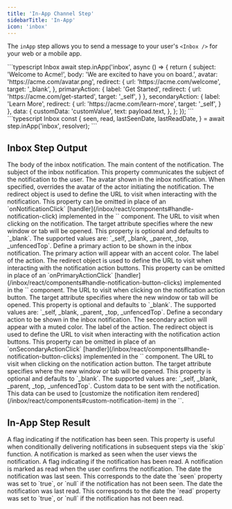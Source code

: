 ```yaml
---
title: 'In-App Channel Step'
sidebarTitle: 'In-App'
icon: 'inbox'
---
```


The `inApp` step allows you to send a message to your user's `<Inbox />` for your web or a mobile app.

<RequestExample>
    ```typescript Inbox
    await step.inApp('inbox', async () => {
      return {
        subject: 'Welcome to Acme!',
        body: 'We are excited to have you on board.',
        avatar: 'https://acme.com/avatar.png',
        redirect: {
          url: 'https://acme.com/welcome',
          target: '_blank',
        },
        primaryAction: {
          label: 'Get Started',
          redirect: {
            url: 'https://acme.com/get-started',
            target: '_self',
          }
        },
        secondaryAction: {
          label: 'Learn More',
            redirect: {
            url: 'https://acme.com/learn-more',
            target: '_self',
          }
        },
        data: {
          customData: 'customValue',
          text: payload.text,
        },
      };
    });
    ```
</RequestExample>

<ResponseExample>
    ```typescript Inbox
    const {
      seen,
      read,
      lastSeenDate,
      lastReadDate,
    } = await step.inApp('inbox', resolver);
    ```
</ResponseExample>

## Inbox Step Output

<ParamField path="body" type="string" required>
  The body of the inbox notification. The main content of the notification.
</ParamField>
<ParamField path="subject" type="string">
  The subject of the inbox notification. This property communicates the subject
  of the notification to the user.
</ParamField>
<ParamField path="avatar" type="string">
  The avatar shown in the inbox notification. When specified, overrides the
  avatar of the actor initiating the notification.
</ParamField>
<ParamField path="redirect" type="object">
  The redirect object is used to define the URL to visit when interacting with
  the notification. This property can be omitted in place of an
  `onNotificationClick`
  [handler](/inbox/react/components#handle-notification-click) implemented in
  the `<Inbox />` component.
  <Expandable title="properties" defaultOpen>
    <ParamField path="url" type="string" required>
      The URL to visit when clicking on the notification.
    </ParamField>
    <ParamField path="target" type="string">
      The target attribute specifies where the new window or tab will be opened.
      This property is optional and defaults to `_blank`. The supported values
      are: `_self, _blank, _parent, _top, _unfencedTop`.
    </ParamField>
  </Expandable>
</ParamField>
<ParamField path="primaryAction" type="object">
  Define a primary action to be shown in the inbox notification. The primary
  action will appear with an accent color.
  <Expandable title="properties" defaultOpen>
    <ParamField path="label" type="string" required>
      The label of the action.
    </ParamField>
    <ParamField path="redirect" type="object">
      The redirect object is used to define the URL to visit when interacting
      with the notification action buttons. This property can be omitted in
      place of an `onPrimaryActionClick`
      [handler](/inbox/react/components#handle-notification-button-clicks)
      implemented in the `<Inbox />` component.
      <Expandable title="properties">
        <ParamField path="url" type="string" required>
          The URL to visit when clicking on the notification action button.
        </ParamField>
        <ParamField path="target" type="string">
          The target attribute specifies where the new window or tab will be
          opened. This property is optional and defaults to `_blank`. The
          supported values are: `_self, _blank, _parent, _top, _unfencedTop`.
        </ParamField>
      </Expandable>
    </ParamField>
  </Expandable>
</ParamField>
<ParamField path="secondaryAction" type="object">
  Define a secondary action to be shown in the inbox notification. The secondary
  action will appear with a muted color.
  <Expandable title="properties" defaultOpen>
    <ParamField path="label" type="string" required>
      The label of the action.
    </ParamField>
    <ParamField path="redirect" type="object">
      The redirect object is used to define the URL to visit when interacting
      with the notification action buttons. This property can be omitted in
      place of an `onSecondaryActionClick`
      [handler](/inbox/react/components#handle-notification-button-clicks)
      implemented in the `<Inbox />` component.
      <Expandable title="properties">
        <ParamField path="url" type="string" required>
          The URL to visit when clicking on the notification action button.
        </ParamField>
        <ParamField path="target" type="string">
          The target attribute specifies where the new window or tab will be
          opened. This property is optional and defaults to `_blank`. The
          supported values are: `_self, _blank, _parent, _top, _unfencedTop`.
        </ParamField>
      </Expandable>
    </ParamField>
  </Expandable>
</ParamField>
<ParamField path="data" type="object">
  Custom data to be sent with the notification. This data can be used to
  [customize the notification item
  rendered](/inbox/react/components#custom-notification-item) in the `<Inbox />`.
</ParamField>

## In-App Step Result

<ParamField path="seen" type="boolean" required>
  A flag indicating if the notification has been seen. This property is useful
  when conditionally delivering notifications in subsequent steps via the `skip`
  function. A notification is marked as seen when the user views the
  notification.
</ParamField>
<ParamField path="read" type="boolean" required>
  A flag indicating if the notification has been read. A notification is marked
  as read when the user confirms the notification.
</ParamField>
<ParamField path="lastSeenDate" type="date | null" required>
  The date the notification was last seen. This corresponds to the date the
  `seen` property was set to `true`, or `null` if the notification has not been
  seen.
</ParamField>
<ParamField path="lastReadDate" type="date | null" required>
  The date the notification was last read. This corresponds to the date the
  `read` property was set to `true`, or `null` if the notification has not been
  read.
</ParamField>
